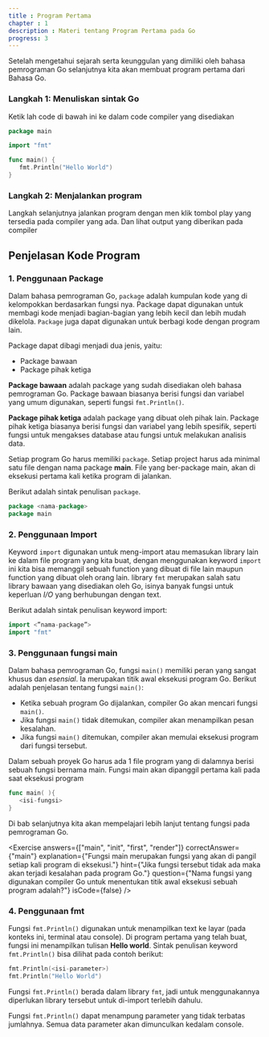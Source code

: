 ---
title : Program Pertama
chapter : 1
description : Materi tentang Program Pertama pada Go
progress: 3
---

Setelah mengetahui sejarah serta keunggulan yang dimiliki oleh bahasa
pemrograman Go selanjutnya kita akan membuat program pertama
dari Bahasa Go.

### Langkah 1: Menuliskan sintak Go

Ketik lah code di bawah ini ke dalam code compiler yang disediakan

```go showLineNumbers
package main

import "fmt"

func main() {
   fmt.Println("Hello World")
}
```

### Langkah 2: Menjalankan program

Langkah selanjutnya jalankan program dengan men klik tombol play yang
tersedia pada compiler yang ada. Dan lihat output yang diberikan pada
compiler

<NavCompiler src="https://goplay.tools/snippet/ajjScwhi6eL"/>

## Penjelasan Kode Program


### 1. Penggunaan Package

Dalam bahasa pemrograman Go, `package` adalah kumpulan kode yang di 
kelompokkan berdasarkan fungsi nya. Package dapat digunakan 
untuk membagi kode menjadi bagian-bagian yang lebih kecil dan lebih 
mudah dikelola. `Package` juga dapat digunakan untuk berbagi kode 
dengan program lain.

Package dapat dibagi menjadi dua jenis, yaitu:
- Package bawaan
- Package pihak ketiga

**Package bawaan** adalah package yang sudah disediakan oleh bahasa 
pemrograman Go. Package bawaan biasanya berisi fungsi dan variabel 
yang umum digunakan, seperti fungsi `fmt.Println()`.

**Package pihak ketiga** adalah package yang dibuat oleh pihak lain. 
Package pihak ketiga biasanya berisi fungsi dan variabel yang lebih 
spesifik, seperti fungsi untuk mengakses database atau fungsi untuk 
melakukan analisis data.

Setiap program Go harus memiliki `package`. Setiap project harus ada
minimal satu file dengan nama package **main**. File yang ber-package
main, akan di eksekusi pertama kali ketika program di jalankan.

Berikut adalah sintak penulisan `package`.

```go 
package <nama-package>
package main
```

### 2. Penggunaan Import

Keyword `import` digunakan untuk meng-import atau memasukan
library lain ke dalam file program yang kita buat, dengan menggunakan keyword
`import` ini kita bisa memanggil sebuah function yang dibuat di file lain
maupun function yang dibuat oleh orang lain.
library `fmt` merupakan salah satu library bawaan yang disediakan oleh
Go, isinya banyak fungsi untuk keperluan _I/O_ yang berhubungan
dengan text.

Berikut adalah sintak penulisan keyword import:

```go 
import <”nama-package”>
import "fmt"
```

### 3. Penggunaan fungsi main

Dalam bahasa pemrograman Go, fungsi `main()` memiliki peran yang 
sangat khusus dan *esensial*. Ia merupakan titik awal eksekusi program 
Go. Berikut adalah penjelasan tentang fungsi `main()`:

-  Ketika sebuah program Go dijalankan, compiler Go akan 
   mencari fungsi `main()`.
-  Jika fungsi `main()` tidak ditemukan, compiler akan menampilkan 
   pesan kesalahan.
-  Jika fungsi `main()` ditemukan, compiler akan memulai eksekusi 
   program dari fungsi tersebut.

Dalam sebuah proyek Go harus ada 1 file program yang di dalamnya 
berisi sebuah fungsi bernama main. Fungsi main akan dipanggil 
pertama kali pada saat eksekusi program
   
```go showLineNumbers {1,3}
func main( ){
   <isi-fungsi>
}
```

<Callout type='warning'>
Di bab selanjutnya kita akan mempelajari lebih lanjut tentang fungsi pada pemrograman Go.
</Callout>

<Exercise 
  answers={["main", "init", "first", "render"]}
  correctAnswer={"main"}
  explanation={"Fungsi main merupakan fungsi yang akan di pangil setiap kali program di eksekusi."}
  hint={"Jika fungsi tersebut tidak ada maka akan terjadi kesalahan pada program Go."}
  question={"Nama fungsi yang digunakan compiler Go untuk menentukan titik awal eksekusi sebuah program adalah?"}
  isCode={false}
/>

### 4. Penggunaan fmt

Fungsi `fmt.Println()` digunakan untuk menampilkan text ke layar (pada
konteks ini, terminal atau console). Di program pertama yang telah buat, 
fungsi ini menampilkan tulisan **Hello world**.
Sintak penulisan keyword `fmt.Println()` bisa dilihat pada contoh berikut:

```go
fmt.Println(<isi-parameter>)
fmt.Println("Hello World")
```

Fungsi `fmt.Println()` berada dalam library `fmt`, jadi untuk
menggunakannya diperlukan library tersebut untuk di-import terlebih
dahulu.

Fungsi `fmt.Println()` dapat menampung parameter yang tidak terbatas
jumlahnya. Semua data parameter akan dimunculkan kedalam console.
